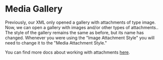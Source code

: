 # Media Gallery

Previously, our XML only opened a gallery with attachments of type image. Now, we can open a gallery with images and/or other types of attachments..
The style of the gallery remains the same as before, but its name has changed.
Whenever you were using the "Image Attachment Style" you will need to change it to the "Media Attachment Style."

You can find more docs about working with attachments [here](../../ui/utility-components/attachment-gallery.mdx).